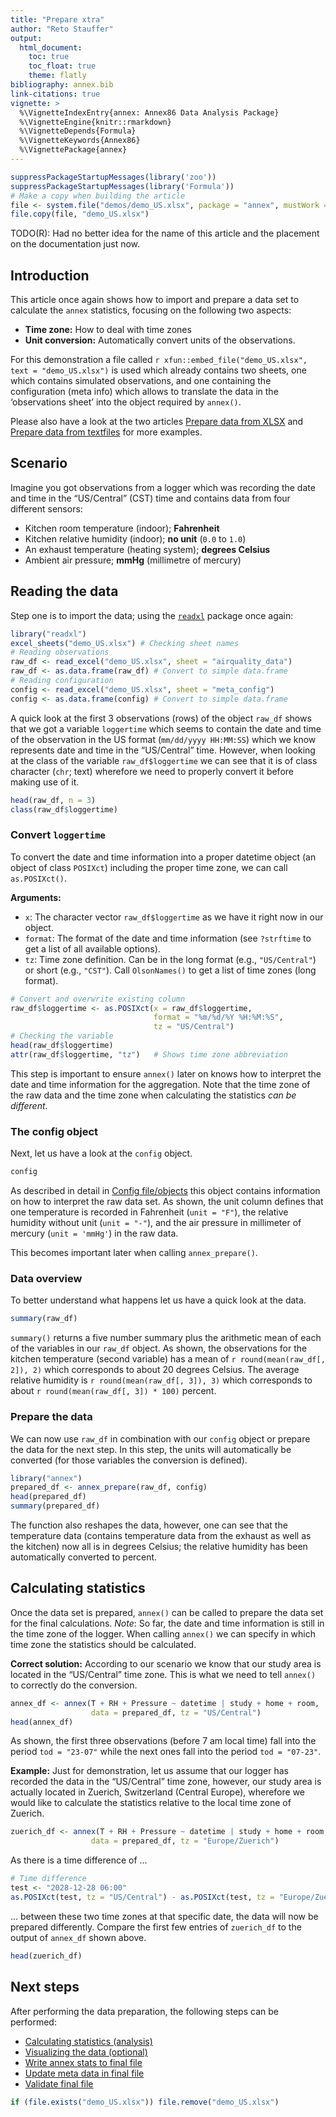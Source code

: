 ```yaml
---
title: "Prepare xtra"
author: "Reto Stauffer"
output:
  html_document:
    toc: true
    toc_float: true
    theme: flatly
bibliography: annex.bib
link-citations: true
vignette: >
  %\VignetteIndexEntry{annex: Annex86 Data Analysis Package}
  %\VignetteEngine{knitr::rmarkdown}
  %\VignetteDepends{Formula}
  %\VignetteKeywords{Annex86}
  %\VignettePackage{annex}
---
```


```r
suppressPackageStartupMessages(library('zoo'))
suppressPackageStartupMessages(library('Formula'))
# Make a copy when building the article
file <- system.file("demos/demo_US.xlsx", package = "annex", mustWork = TRUE)
file.copy(file, "demo_US.xlsx")
```

TODO(R): Had no better idea for the name of this article and the placement on
the documentation just now.

## Introduction

This article once again shows how to import and prepare a data set to calculate
the `annex` statistics, focusing on the following two aspects:

* **Time zone:** How to deal with time zones
* **Unit conversion:** Automatically convert units of the observations.

For this demonstration a file called
`r xfun::embed_file("demo_US.xlsx", text = "demo_US.xlsx")` is used
which already contains two sheets, one which contains simulated observations,
and one containing the configuration (meta info) which allows to translate the
data in the 'observations sheet' into the object required by `annex()`.

Please also have a look at the two articles [Prepare data from XLSX](from_xlsx.html)
and [Prepare data from textfiles](from_textfiles.html) for more examples.

## Scenario

Imagine you got observations from a logger which was recording the date and time
in the "US/Central" (CST) time and contains data from four different sensors:

* Kitchen room temperature (indoor); **Fahrenheit**
* Kitchen relative humidity (indoor); **no unit** (`0.0` to `1.0`)
* An exhaust temperature (heating system); **degrees Celsius**
* Ambient air pressure; **mmHg** (millimetre of mercury)

## Reading the data

Step one is to import the data; using the [`readxl`](https://cran.r-project.org/package=readxl)
package once again:

```r
library("readxl")
excel_sheets("demo_US.xlsx") # Checking sheet names
# Reading observations
raw_df <- read_excel("demo_US.xlsx", sheet = "airquality_data")
raw_df <- as.data.frame(raw_df) # Convert to simple data.frame
# Reading configuration
config <- read_excel("demo_US.xlsx", sheet = "meta_config")
config <- as.data.frame(config) # Convert to simple data.frame
```

A quick look at the first $3$ observations (rows) of the object `raw_df` shows
that we got a variable `loggertime` which seems to contain the date and time of 
the observation in the US format (`mm/dd/yyyy HH:MM:SS`) which we know represents
date and time in the "US/Central" time. However, when looking at the class of
the variable `raw_df$loggertime` we can see that it is of class character (`chr`; text)
wherefore we need to properly convert it before making use of it.

```r
head(raw_df, n = 3)
class(raw_df$loggertime)
```

### Convert `loggertime`

To convert the date and time information into a proper datetime object (an object
of class `POSIXct`) including the proper time zone, we can call `as.POSIXct()`.

**Arguments:**

* `x`: The character vector `raw_df$loggertime` as we have it right now in our object.
* `format`: The format of the date and time information (see `?strftime` to get a list of all available options).
* `tz`: Time zone definition. Can be in the long format (e.g., `"US/Central"`) or short (e.g., `"CST"`).
  Call `OlsonNames()` to get a list of time zones (long format).

```r
# Convert and overwrite existing column
raw_df$loggertime <- as.POSIXct(x = raw_df$loggertime,
                                format = "%m/%d/%Y %H:%M:%S",
                                tz = "US/Central")
# Checking the variable
head(raw_df$loggertime)
attr(raw_df$loggertime, "tz")   # Shows time zone abbreviation
```

This step is important to ensure `annex()` later on knows how to interpret the
date and time information for the aggregation. Note that the time zone of the
raw data and the time zone when calculating the statistics _can be different_.

### The config object

Next, let us have a look at the `config` object.

```r
config
```

As described in detail in [Config file/objects](config.html) this object contains
information on how to interpret the raw data set. As shown, the unit column defines
that one temperature is recorded in Fahrenheit (`unit = "F"`), the relative humidity
without unit (`unit = "-"`), and the air pressure in millimeter of mercury (`unit = 'mmHg'`)
in the raw data.

This becomes important later when calling `annex_prepare()`.


### Data overview

To better understand what happens let us have a quick look at the data.

```r
summary(raw_df)
```

`summary()` returns a five number summary plus the arithmetic mean of each
of the variables in our `raw_df` object. As shown, the observations for the
kitchen temperature (second variable) has a mean of `r round(mean(raw_df[, 2]), 2)`
which corresponds to about 20 degrees Celsius. The average relative humidity is
`r round(mean(raw_df[, 3]), 3)` which corresponds to about `r round(mean(raw_df[, 3]) * 100)`
percent.


### Prepare the data

We can now use `raw_df` in combination with our `config` object or prepare the data
for the next step. In this step, the units will automatically be converted (for those
variables the conversion is defined).

```r
library("annex")
prepared_df <- annex_prepare(raw_df, config)
head(prepared_df)
summary(prepared_df)
```

The function also reshapes the data, however, one can see that the temperature
data (contains temperature data from the exhaust as well as the kitchen) now all
is in degrees Celsius; the relative humidity has been automatically converted to percent.


## Calculating statistics

Once the data set is prepared, `annex()` can be called to prepare the data set
for the final calculations. _Note_: So far, the date and time information is still
in the time zone of the logger. When calling `annex()` we can specify in which time
zone the statistics should be calculated.

**Correct solution:** According to our scenario we know that our study area is located
in the "US/Central" time zone. This is what we need to tell `annex()` to correctly
do the conversion.

```r
annex_df <- annex(T + RH + Pressure ~ datetime | study + home + room,
                  data = prepared_df, tz = "US/Central")
head(annex_df)
```

As shown, the first three observations (before 7 am local time) fall into the
period `tod = "23-07"` while the next ones fall into the period `tod = "07-23"`.


**Example:** Just for demonstration, let us assume that our logger has recorded
the data in the "US/Central" time zone, however, our study area is actually located
in Zuerich, Switzerland (Central Europe), wherefore we would like to calculate the statistics
relative to the local time zone of Zuerich.

```r
zuerich_df <- annex(T + RH + Pressure ~ datetime | study + home + room,
                  data = prepared_df, tz = "Europe/Zuerich")
```

As there is a time difference of ...


```r
# Time difference
test <- "2028-12-28 06:00"
as.POSIXct(test, tz = "US/Central") - as.POSIXct(test, tz = "Europe/Zuerich")
```

... between these two time zones at that specific date, the data will now
be prepared differently. Compare the first few entries of `zuerich_df` to the
output of `annex_df` shown above.

```r
head(zuerich_df)
```

## Next steps

After performing the data preparation,
the following steps can be performed:

* [Calculating statistics (analysis)](calculate_stats.html)
* [Visualizing the data (optional)](visualization.html)
* [Write annex stats to final file](write_and_validate.html#write)
* [Update meta data in final file](write_and_validate.html#meta)
* [Validate final file](write_and_validate.html#validate)



```r
if (file.exists("demo_US.xlsx")) file.remove("demo_US.xlsx")
```






